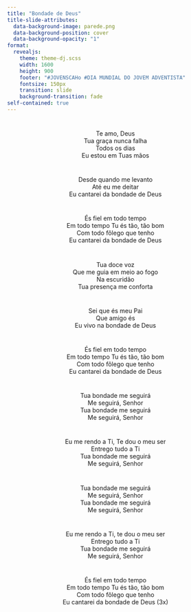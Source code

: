 ```yaml
---
title: "Bondade de Deus"
title-slide-attributes:
  data-background-image: parede.png
  data-background-position: cover
  data-background-opacity: "1"
format: 
  revealjs:
    theme: theme-dj.scss
    width: 1600
    height: 900
    footer: "#JOVENSCAHo #DIA MUNDIAL DO JOVEM ADVENTISTA"
    fontsize: 150px
    transition: slide
    background-transition: fade
self-contained: true
---
```


# {background-image="parede.png"}

<center>
Te amo, Deus <br>
Tua graça nunca falha <br>
Todos os dias <br>
Eu estou em Tuas mãos <br>
</center>

# {background-image="parede.png"}

<center>
Desde quando me levanto <br>
Até eu me deitar <br>
Eu cantarei da bondade de Deus <br>
</center>

# {background-image="parede.png"}

<center>
És fiel em todo tempo <br>
Em todo tempo Tu és tão, tão bom <br>
Com todo fôlego que tenho <br>
Eu cantarei da bondade de Deus <br>
</center>

# {background-image="parede.png"}

<center>
Tua doce voz <br>
Que me guia em meio ao fogo <br>
Na escuridão <br>
Tua presença me conforta <br>
</center>

# {background-image="parede.png"}

<center>
Sei que és meu Pai <br>
Que amigo és <br>
Eu vivo na bondade de Deus <br>
</center>

# {background-image="parede.png"}

<center>
És fiel em todo tempo <br>
Em todo tempo Tu és tão, tão bom <br>
Com todo fôlego que tenho <br>
Eu cantarei da bondade de Deus <br>
</center>

# {background-image="parede.png"}

<center>
Tua bondade me seguirá <br>
Me seguirá, Senhor <br>
Tua bondade me seguirá <br>
Me seguirá, Senhor <br>
</center>

# {background-image="parede.png"}

<center>
Eu me rendo a Ti, Te dou o meu ser <br>
Entrego tudo a Ti <br>
Tua bondade me seguirá <br>
Me seguirá, Senhor <br>
</center>

# {background-image="parede.png"}

<center>
Tua bondade me seguirá <br>
Me seguirá, Senhor <br>
Tua bondade me seguirá <br>
Me seguirá, Senhor <br>
</center>

# {background-image="parede.png"}

<center>
Eu me rendo a Ti, te dou o meu ser <br>
Entrego tudo a Ti <br>
Tua bondade me seguirá <br>
Me seguirá, Senhor <br>
</center>

# {background-image="parede.png"}

<center>
És fiel em todo tempo <br>
Em todo tempo Tu és tão, tão bom <br>
Com todo fôlego que tenho <br>
Eu cantarei da bondade de Deus (3x) <br>
</center>
